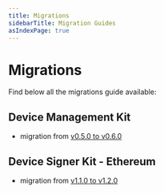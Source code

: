 ```yaml
---
title: Migrations
sidebarTitle: Migration Guides
asIndexPage: true
---
```


# Migrations

Find below all the migrations guide available:

## Device Management Kit

- migration from [v0.5.0 to v0.6.0](./migrations/dmk/05_to_06/)

## Device Signer Kit - Ethereum

- migration from [v1.1.0 to v1.2.0](./migrations/signers/eth/1_1_0_to_1_2_0/)
